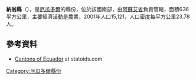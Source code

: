{{Coord|3|20|S|79|4|W|display=title}}

'''納翁縣'''（{{lang-es|Cantón Nabón}}），是[[厄瓜多爾|厄瓜多爾]]的縣份，位於該國南部，由[[阿蘇艾省|阿蘇艾省]]負責管轄，面積636平方公里，主要經濟活動是農業，2001年人口15,121，人口密度每平方公里23.78人。

==參考資料==
*[http://www.statoids.com/yec.html Cantons of Ecuador] {{Wayback|url=http://www.statoids.com/yec.html |date=20110628180130 }} at statoids.com

{{厄瓜多爾縣份}}

[[Category:厄瓜多爾縣份|Category:厄瓜多爾縣份]]


{{Ecuador-geo-stub}}